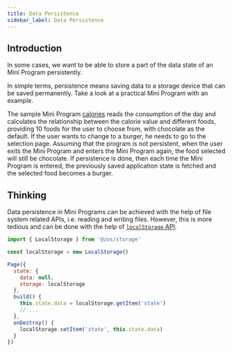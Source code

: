 ```yaml
---
title: Data Persistence
sidebar_label: Data Persistence
---
```


## Introduction

In some cases, we want to be able to store a part of the data state of an Mini Program persistently.

In simple terms, persistence means saving data to a storage device that can be saved permanently. Take a look at a practical Mini Program with an example.

The sample Mini Program [calories](./../../samples/app/calories.md) reads the consumption of the day and calculates the relationship between the calorie value and different foods, providing 10 foods for the user to choose from, with chocolate as the default. If the user wants to change to a burger, he needs to go to the selection page. Assuming that the program is not persistent, when the user exits the Mini Program and enters the Mini Program again, the food selected will still be chocolate. If persistence is done, then each time the Mini Program is entered, the previously saved application state is fetched and the selected food becomes a burger.

## Thinking

Data persistence in Mini Programs can be achieved with the help of file system related APIs, i.e. reading and writing files. However, this is more tedious and can be done with the help of [`localStorage` API](../../reference/device-app-api/newAPI/storage/localStorage.mdx).

```js title="page.js"
import { LocalStorage } from '@zos/storage'

const localStorage = new LocalStorage()

Page({
  state: {
    data: null,
    storage: localStorage
  },
  build() {
    this.state.data = localStorage.getItem('state')
    // ...
  },
  onDestroy() {
    localStorage.setItem('state', this.state.data)
  }
})
```
